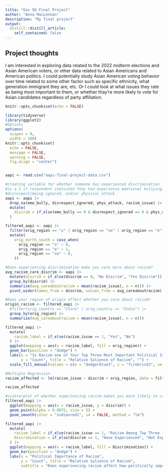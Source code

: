 ```yaml
---
title: "Gov 50 Final Project"
author: "Anna MacLennan"
description: "My final project"
output:
  distill::distill_article:
    self_contained: false
---
```


## Project thoughts

I am interested in exploring data related to the 2022 midterm elections and Asian American voters, or other data related to Asian Americans and American politics. I could potentially study Asian American voting behavior over time related to some other factor such as specific ethnicity, what generation immigrant they are, etc. Or I could look at what issues they rate as being most important to them, or whether thay're more likely to vote for Asian candidates regardless of party affiliation.

```r
knitr::opts_chunk$set(echo = FALSE)

```
```r

library(tidyverse)
library(ggplot2)
#Options
options(
  scipen = 9,
  width = 100)
knitr::opts_chunk$set(
  echo = FALSE,
  message = FALSE,
  warning = FALSE,
  fig.align = "center")


aapi <- read.csv("aapi-final-project-data.csv")
```


```r
#creating variable for whether someone has experienced discrimination
#is a 1 if respondent indicated they had experience emotional bullying,
#disrespect/being ignored, and/or physical attack
aapi <- aapi |>
  drop_na(emo_bully, disrespect_ignored, phys_attack, racism_issue) |>
  mutate(
    discrim = if_else(emo_bully == 0 & disrespect_ignored == 0 & phys_attack == 0, 0, 1)
  )

filtered_aapi <- aapi |>
  filter(orig_region == "s" | orig_region == "se" | orig_region == "e") |>
  mutate(
    orig_north_south = case_when(
      orig_region == "s" ~ 0,
      orig_region == "e" ~ 1,
      orig_region == "se" ~ 0,
    ))

#Does experiencing discrimination make you care more about racism?
avg_racism_care_discrim <- aapi |>
  mutate(discrim = if_else(discrim == 0, "No Discrim", "Yes Discrim")) |>
  group_by(discrim) |>
  summarize(avg_careaboutracism = mean(racism_issue), n = n()) |>
  pivot_wider(names_from = discrim, values_from = avg_careaboutracism) 

#Does your region of origin affect whether you care about racism?
origin_racism <- filtered_aapi |>
  #filter(orig_country == "China" | orig_country == "India") |>
  group_by(orig_region) |>
  summarize(avg_careaboutracism = mean(racism_issue), n = n()) 
```

```r
filtered_aapi |>
  mutate(
    racism_label = if_else(racism_issue == 1, "Yes", "No")
  ) |>
  ggplot(mapping = aes(x = racism_label, fill = orig_region)) + 
  geom_bar(position = "dodge") +
  labs(x = "Is Racism one of Your Top Three Most Important Political Issues?",
       y = "Count", title = "Relative Salience of Racism", "") +
  scale_fill_manual(values = c(e = "dodgerblue3", s = "firebrick3", se = "darkolivegreen3"))
```



```r
#Multiple Regression
racism_affected <- lm(racism_issue ~ discrim + orig_region, data = filtered_aapi)

racism_affected

#scatterplot of whether experiencing racism makes you more likely to care about racism politically
filtered_aapi |>
  ggplot(mapping = aes(x = racism_issue, y = discrim)) +
  geom_point(alpha = 0.0075, size = 5) +
  geom_smooth(color = "indianred1", se = FALSE, method = "lm") 

filtered_aapi |>
  mutate(
    racism_label = if_else(racism_issue == 1, "Racism Among Top Three Issues", "Racism NOT Among Top Three Issues"),
    Discrimination = if_else(discrim == 1, "Have Experienced", "Not Experienced")
  ) |>
  ggplot(mapping = aes(x = racism_label, fill = Discrimination)) + 
  geom_bar(position = "dodge") +
  labs(x = "Political Importance of Racism",
       y = "Count", title = "Relative Salience of Racism", 
       subtitle = "Does experiencing racism affect how politically important Asian Americans consider it?")
  

  
```


